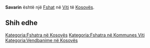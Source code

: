 {{Fshat në Kosovës
 | Emri                = Savarin
| srp_N_name = Savarin
| srp_N_FULL_NAME_RO = Savarin
| srp_N_FULL_NAME_ND_RO = Savarin
| srp_N_SORT_NAME_RG = SAVARIN
| srp_N_FULL_NAME_RG = Savarin
| srp_N_FULL_NAME_ND_RG = Savarin

 | Emri (Rasa dhanore) = 
 | Figura              = 
 | Shteti              = Kosovo
 | Komuna              = Viti
 | Kodi postar         = 
 | Sipërfaqja          = 

 | Popullsia           = 

 | Regj. i popullsisë  = 
 | Dend. e popullsisë  = 
 | Faqja zyrtare       = 
 <!--- Koordinatat ----> 
 | Gjerësia            = 42.309444
 | Gjatësia            = 21.273611
 | Lartësia            = 
}}
'''Savarin''' është një [[Fshat]] në [[Viti]] të [[Kosovës]].

<!-- == Gjeografia == -->
<!-- == Historia == -->
<!-- == Demografia == -->
== Shih edhe ==
{{Komuna Viti}}
{{Kosovo-Administrata-Cung}}

[[Kategoria:Fshatra në Kosovës]]
[[Kategoria:Fshatra në Kommunes Viti]]
[[Kategoria:Vendbanime në Kosovës]]